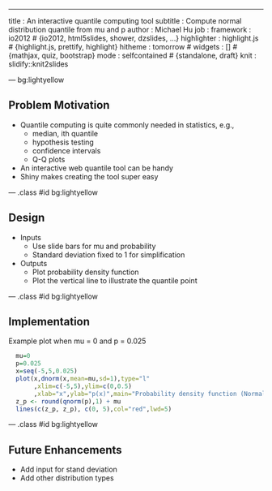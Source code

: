 --- 
title       : An interactive quantile computing tool
subtitle    : Compute normal distribution quantile from mu and p
author      : Michael Hu
job         : 
framework   : io2012        # {io2012, html5slides, shower, dzslides, ...}
highlighter : highlight.js  # {highlight.js, prettify, highlight}
hitheme     : tomorrow      # 
widgets     : [] # {mathjax, quiz, bootstrap}
mode        : selfcontained # {standalone, draft}
knit        : slidify::knit2slides

--- bg:lightyellow

## Problem Motivation 

- Quantile computing is quite commonly needed in statistics, e.g.,
  - median, ith quantile
  - hypothesis testing
  - confidence intervals
  - Q-Q plots
- An interactive web quantile tool can be handy 
- Shiny makes creating the tool super easy

--- .class #id bg:lightyellow

## Design 

- Inputs
  - Use slide bars for mu and probability
  - Standard deviation fixed to 1 for simplification
- Outputs
  - Plot probability density function
  - Plot the vertical line to illustrate the quantile point

--- .class #id bg:lightyellow

## Implementation

Example plot when mu = 0 and p = 0.025

```r
  mu=0
  p=0.025
  x=seq(-5,5,0.025)
  plot(x,dnorm(x,mean=mu,sd=1),type="l"
       ,xlim=c(-5,5),ylim=c(0,0.5)
       ,xlab="x",ylab="p(x)",main="Probability density function (Normal Distribution)")
  z_p <- round(qnorm(p),1) + mu
  lines(c(z_p, z_p), c(0, 5),col="red",lwd=5)
```

--- .class #id bg:lightyellow

## Future Enhancements

- Add input for stand deviation
- Add other distribution types


